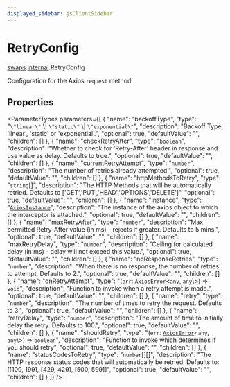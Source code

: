 ```yaml
---
displayed_sidebar: jsClientSidebar
---
```



# RetryConfig

[swaps](../../modules/swaps.mdx).[internal](../../swaps/modules/swaps.internal.mdx).RetryConfig

Configuration for the Axios `request` method.

## Properties

<ParameterTypes parameters={[
  {
    "name": "backoffType",
    "type": "``\"linear\"`` \\| ``\"static\"`` \\| ``\"exponential\"``",
    "description": "Backoff Type; 'linear', 'static' or 'exponential'.",
    "optional": true,
    "defaultValue": "",
    "children": []
  },
  {
    "name": "checkRetryAfter",
    "type": "`boolean`",
    "description": "Whether to check for 'Retry-After' header in response and use value as delay. Defaults to true.",
    "optional": true,
    "defaultValue": "",
    "children": []
  },
  {
    "name": "currentRetryAttempt",
    "type": "`number`",
    "description": "The number of retries already attempted.",
    "optional": true,
    "defaultValue": "",
    "children": []
  },
  {
    "name": "httpMethodsToRetry",
    "type": "`string`[]",
    "description": "The HTTP Methods that will be automatically retried. Defaults to ['GET','PUT','HEAD','OPTIONS','DELETE']",
    "optional": true,
    "defaultValue": "",
    "children": []
  },
  {
    "name": "instance",
    "type": "[`AxiosInstance`](swaps.internal.AxiosInstance.mdx)",
    "description": "The instance of the axios object to which the interceptor is attached.",
    "optional": true,
    "defaultValue": "",
    "children": []
  },
  {
    "name": "maxRetryAfter",
    "type": "`number`",
    "description": "Max permitted Retry-After value (in ms) - rejects if greater. Defaults to 5 mins.",
    "optional": true,
    "defaultValue": "",
    "children": []
  },
  {
    "name": "maxRetryDelay",
    "type": "`number`",
    "description": "Ceiling for calculated delay (in ms) - delay will not exceed this value.",
    "optional": true,
    "defaultValue": "",
    "children": []
  },
  {
    "name": "noResponseRetries",
    "type": "`number`",
    "description": "When there is no response, the number of retries to attempt. Defaults to 2.",
    "optional": true,
    "defaultValue": "",
    "children": []
  },
  {
    "name": "onRetryAttempt",
    "type": "(`err`: [`AxiosError`](swaps.internal.AxiosError.mdx)<`any`, `any`\\>) => `void`",
    "description": "Function to invoke when a retry attempt is made.",
    "optional": true,
    "defaultValue": "",
    "children": []
  },
  {
    "name": "retry",
    "type": "`number`",
    "description": "The number of times to retry the request. Defaults to 3.",
    "optional": true,
    "defaultValue": "",
    "children": []
  },
  {
    "name": "retryDelay",
    "type": "`number`",
    "description": "The amount of time to initially delay the retry. Defaults to 100.",
    "optional": true,
    "defaultValue": "",
    "children": []
  },
  {
    "name": "shouldRetry",
    "type": "(`err`: [`AxiosError`](swaps.internal.AxiosError.mdx)<`any`, `any`\\>) => `boolean`",
    "description": "Function to invoke which determines if you should retry",
    "optional": true,
    "defaultValue": "",
    "children": []
  },
  {
    "name": "statusCodesToRetry",
    "type": "`number`[][]",
    "description": "The HTTP response status codes that will automatically be retried. Defaults to: [[100, 199], [429, 429], [500, 599]]",
    "optional": true,
    "defaultValue": "",
    "children": []
  }
]} />
